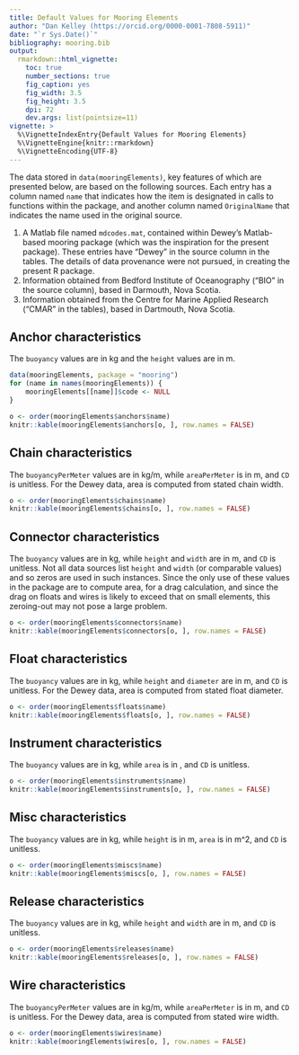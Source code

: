 ```yaml
---
title: Default Values for Mooring Elements
author: "Dan Kelley (https://orcid.org/0000-0001-7808-5911)"
date: "`r Sys.Date()`"
bibliography: mooring.bib
output:
  rmarkdown::html_vignette:
    toc: true
    number_sections: true
    fig_caption: yes
    fig_width: 3.5
    fig_height: 3.5
    dpi: 72
    dev.args: list(pointsize=11)
vignette: >
  %\VignetteIndexEntry{Default Values for Mooring Elements}
  %\VignetteEngine{knitr::rmarkdown}
  %\VignetteEncoding{UTF-8}
---
```


The data stored in `data(mooringElements)`, key features of which are presented
below, are based on the following sources.  Each entry has a column named
`name` that indicates how the item is designated in calls to functions within
the package, and another column named `OriginalName` that indicates the name
used in the original source.

1. A Matlab file named `mdcodes.mat`, contained within Dewey's Matlab-based
   mooring package (which was the inspiration for the present package). These
   entries have "Dewey" in the source column in the tables. The details of data
   provenance were not pursued, in creating the present R package.
2. Information obtained from Bedford Institute of Oceanography ("BIO" in the
   source column), based in Darmouth, Nova Scotia.
3. Information obtained from the Centre for Marine Applied Research ("CMAR" in
   the tables), based in Dartmouth, Nova Scotia.

## Anchor characteristics

The `buoyancy` values are in kg and the `height` values are in m.

```r
data(mooringElements, package = "mooring")
for (name in names(mooringElements)) {
    mooringElements[[name]]$code <- NULL
}
```
```r
o <- order(mooringElements$anchors$name)
knitr::kable(mooringElements$anchors[o, ], row.names = FALSE)
```

## Chain characteristics

The `buoyancyPerMeter` values are in kg/m, while `areaPerMeter` is in m, and
`CD` is unitless.  For the Dewey data, area is computed from stated chain
width.

```r
o <- order(mooringElements$chains$name)
knitr::kable(mooringElements$chains[o, ], row.names = FALSE)
```


## Connector characteristics

The `buoyancy` values are in kg, while `height` and `width` are in m, and `CD`
is unitless.  Not all data sources list `height` and `width` (or comparable
values) and so zeros are used in such instances.  Since the only use of these
values in the package are to compute area, for a drag calculation, and since
the drag on floats and wires is likely to exceed that on small elements, this
zeroing-out may not pose a large problem.

```r
o <- order(mooringElements$connectors$name)
knitr::kable(mooringElements$connectors[o, ], row.names = FALSE)
```


## Float characteristics

The `buoyancy` values are in kg, while `height` and `diameter` are in m, and
`CD` is unitless.  For the Dewey data, area is computed from stated float
diameter.

```r
o <- order(mooringElements$floats$name)
knitr::kable(mooringElements$floats[o, ], row.names = FALSE)
```


## Instrument characteristics

The `buoyancy` values are in kg, while `area` is in \eqn{m^2}{m^2}, and `CD` is
unitless.

```r
o <- order(mooringElements$instruments$name)
knitr::kable(mooringElements$instruments[o, ], row.names = FALSE)
```

## Misc characteristics

The `buoyancy` values are in kg, while `height` is in m, `area` is in m^2, and
`CD` is unitless.

```r
o <- order(mooringElements$miscs$name)
knitr::kable(mooringElements$miscs[o, ], row.names = FALSE)
```


## Release characteristics

The `buoyancy` values are in kg, while `height` and `width` are in m, and `CD`
is unitless.

```r
o <- order(mooringElements$releases$name)
knitr::kable(mooringElements$releases[o, ], row.names = FALSE)
```

## Wire characteristics

The `buoyancyPerMeter` values are in kg/m, while `areaPerMeter` is in m, and
`CD` is unitless.  For the Dewey data, area is computed from stated wire width.

```r
o <- order(mooringElements$wires$name)
knitr::kable(mooringElements$wires[o, ], row.names = FALSE)
```
